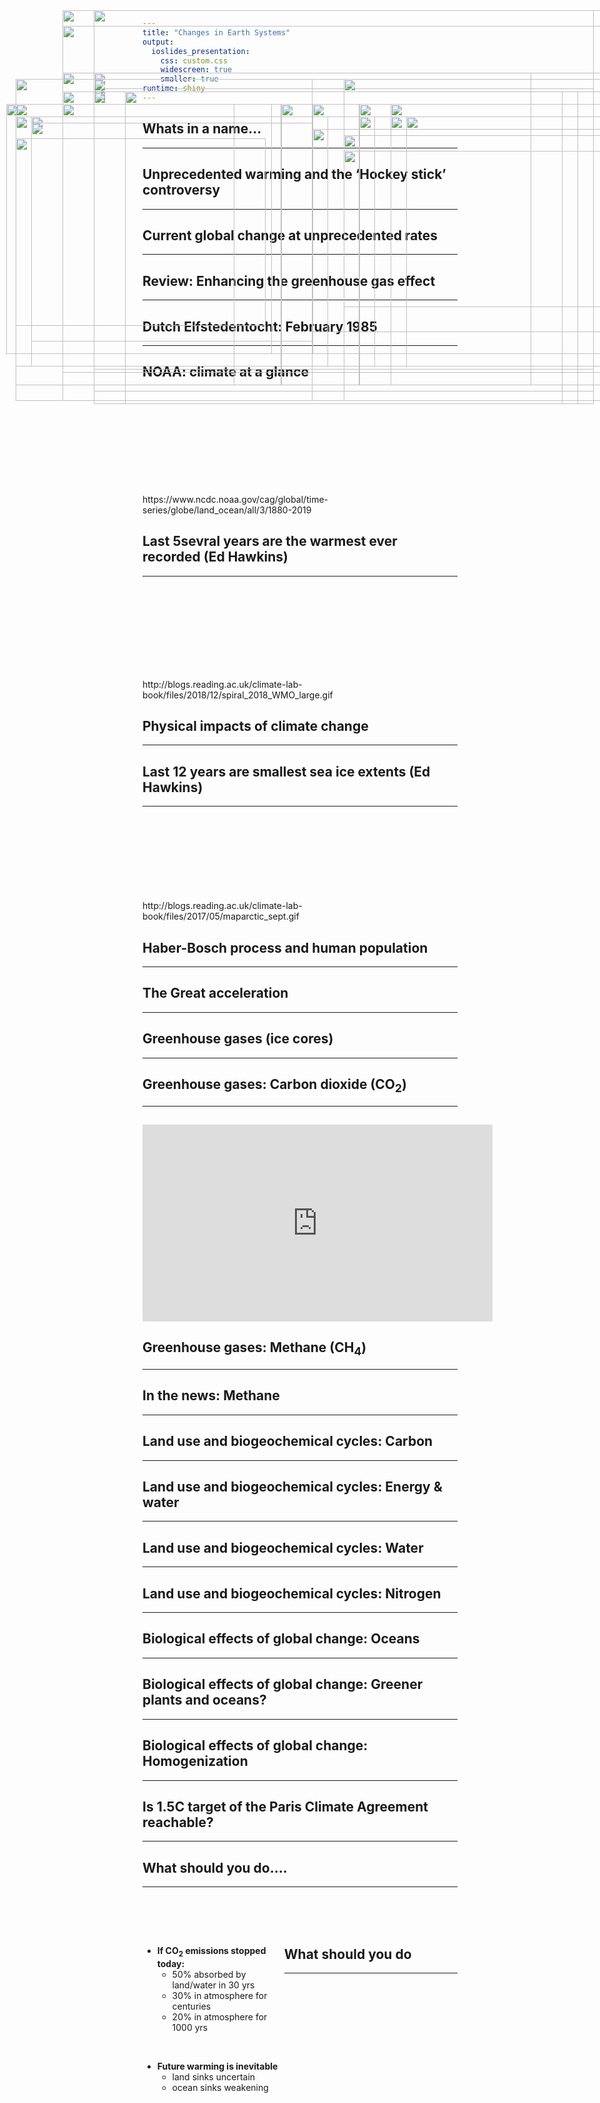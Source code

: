 ```yaml
---
title: "Changes in Earth Systems"
output: 
  ioslides_presentation:
    css: custom.css
    widescreen: true
    smaller: true
runtime: shiny
---
```


## Whats in a name...
<hr>

<IMG STYLE="position:absolute; TOP:200px; LEFT:25px; WIDTH:550px; HEIGHT:450px" SRC="images/globalchange.jpg">

<IMG STYLE="position:absolute; TOP:200px; LEFT:625px; WIDTH:450px; HEIGHT:450px" SRC="images/anthropocene2.jpg">

## Unprecedented warming and the 'Hockey stick' controversy
<hr>

<IMG STYLE="position:absolute; TOP:180px; LEFT:200px; WIDTH:700px; HEIGHT:500px" SRC="images/hockeystick.gif">

## Current global change at unprecedented rates
<hr>

<IMG STYLE="position:absolute; TOP:150px; LEFT:150px; WIDTH:700px; HEIGHT:500px" SRC="images/GHE.png">

## Review: Enhancing the greenhouse gas effect
<hr>

<IMG STYLE="position:absolute; TOP:180px; LEFT:100px; WIDTH:900px; HEIGHT:450px" SRC="images/CO2_history.jpg">

## Dutch Elfstedentocht: February 1985
<hr>

<IMG STYLE="position:absolute; TOP:200px; LEFT:100px; WIDTH:350px; HEIGHT:450px" SRC="images/icerace1985.jpg">

<IMG STYLE="position:absolute; TOP:200px; LEFT:575px; WIDTH:450px; HEIGHT:450px" SRC="images/Elfstedentocht-1997.gif">

## 

<IMG STYLE="position:absolute; TOP:75px; LEFT:100px; WIDTH:900px; HEIGHT:600px" SRC="images/anamoly.png">

## NOAA: climate at a glance
<hr>
<br/>
<br/>
<br/>
<br/>
<br/>
<br/>
<br/>
<br/>

https://www.ncdc.noaa.gov/cag/global/time-series/globe/land_ocean/all/3/1880-2019

## Last 5sevral years are the warmest ever recorded (Ed Hawkins)
<hr>
<br/>
<br/>
<br/>
<br/>
<br/>
<br/>
<br/>
<br/>

http://blogs.reading.ac.uk/climate-lab-book/files/2018/12/spiral_2018_WMO_large.gif

## Physical impacts of climate change
<hr>

<IMG STYLE="position:absolute; TOP:220px; LEFT:50px; WIDTH:550px; HEIGHT:400px" SRC="images/seaice2.png">

<IMG STYLE="position:absolute; TOP:220px; LEFT:650px; WIDTH:400px; HEIGHT:400px" SRC="images/seaice.png">

## Last 12 years are smallest sea ice extents (Ed Hawkins)
<hr>
<br/>
<br/>
<br/>
<br/>
<br/>
<br/>
<br/>
<br/>
http://blogs.reading.ac.uk/climate-lab-book/files/2017/05/maparctic_sept.gif


##   

<IMG STYLE="position:absolute; TOP:150px; LEFT:100px; WIDTH:900px; HEIGHT:450px" SRC="images/agri.jpg">

<!-- <IMG STYLE="position:absolute; TOP:225px; LEFT:610px; WIDTH:400px; HEIGHT:400px" SRC="images/irpop.jpg"> -->

## Haber-Bosch process and human population
<hr>

<IMG STYLE="position:absolute; TOP:255px; LEFT:25px; WIDTH:400px; HEIGHT:300px" SRC="images/haber2.jpg">

<IMG STYLE="position:absolute; TOP:240px; LEFT:500px; WIDTH:550px; HEIGHT:325px" SRC="images/haber3.jpg">


## The Great acceleration
<hr>

<IMG STYLE="position:absolute; TOP:160px; LEFT:25px; WIDTH:475px; HEIGHT:515px" SRC="images/socio_trends.png">

<IMG STYLE="position:absolute; TOP:160px; LEFT:550px; WIDTH:475px; HEIGHT:515px" SRC="images/earth_trends.png">

## Greenhouse gases (ice cores)
<hr>

<IMG STYLE="position:absolute; TOP:180px; LEFT:200px; WIDTH:725px; HEIGHT:500px" SRC="images/icecore.png">

<!-- ## Atmospheric heating (review) -->
<!-- <hr> -->

<!-- <IMG STYLE="position:absolute; TOP:180px; LEFT:160px; WIDTH:775px; HEIGHT:500px" SRC="images/atmos_warming.jpg"> -->

##

<IMG STYLE="position:absolute; TOP:50px; LEFT:100px; WIDTH:900px; HEIGHT:600px" SRC="images/climate-people.png">

## Greenhouse gases: Carbon dioxide (CO~2~)
<hr>

<!-- <IMG STYLE="position:absolute; TOP:200px; LEFT:25px; WIDTH:400px; HEIGHT:400px" SRC="images/greenhouse.png"> -->

<IMG STYLE="position:absolute; TOP:200px; LEFT:10px; WIDTH:425px; HEIGHT:400px" SRC="images/ca_sector.png">

<IMG STYLE="position:absolute; TOP:200px; LEFT:500px; WIDTH:600px; HEIGHT:400px" SRC="images/carbonbudget.jpg">

##

<iframe width="560" height="315" src="https://www.youtube.com/embed/kCmwKbVFbWg?start=15" frameborder="0" allow="accelerometer; autoplay; encrypted-media; gyroscope; picture-in-picture" allowfullscreen></iframe>

<!-- ## -->

<!-- <IMG STYLE="position:absolute; TOP:50px; LEFT:100px; WIDTH:900px; HEIGHT:600px" SRC="images/anthropogenic-co2-by-country.png"> -->

## Greenhouse gases: Methane (CH~4~)
<hr>

<IMG STYLE="position:absolute; TOP:180px; LEFT:150px; WIDTH:800px; HEIGHT:500px" SRC="images/methane.png">

## In the news: Methane
<hr>

<IMG STYLE="position:absolute; TOP:200px; LEFT:25px; WIDTH:350px; HEIGHT:450px" SRC="images/gnd.jpg">

<IMG STYLE="position:absolute; TOP:200px; LEFT:450px; WIDTH:590px; HEIGHT:450px" SRC="images/methane.jpg">

<!-- ## Nitrous oxide (N~2~O) -->
<!-- <hr> -->

<!-- <IMG STYLE="position:absolute; TOP:200px; LEFT:40px; WIDTH:400px; HEIGHT:450px" SRC="images/nitrous_source.png"> -->

<!-- <IMG STYLE="position:absolute; TOP:250px; LEFT:500px; WIDTH:550px; HEIGHT:300px" SRC="images/nitrous2.jpg"> -->

## Land use and biogeochemical cycles: Carbon
<hr>
 
<IMG STYLE="position:absolute; TOP:230px; LEFT:50px; WIDTH:450px; HEIGHT:350px" SRC="images/landsink.gif">

<IMG STYLE="position:absolute; TOP:250px; LEFT:550px; WIDTH:450px; HEIGHT:350px" SRC="images/carbonusa.png">

## Land use and biogeochemical cycles: Energy & water
<hr>

<IMG STYLE="position:absolute; TOP:180px; LEFT:100px; WIDTH:900px; HEIGHT:450px" SRC="images/deforest.png">

## Land use and biogeochemical cycles: Water
<hr>

<IMG STYLE="position:absolute; TOP:175px; LEFT:150px; WIDTH:800px; HEIGHT:450px" SRC="images/irrigation.png">

## Land use and biogeochemical cycles: Nitrogen
<hr>

<IMG STYLE="position:absolute; TOP:220px; LEFT:25px; WIDTH:500px; HEIGHT:400px" SRC="images/eutro.png">

<IMG STYLE="position:absolute; TOP:220px; LEFT:575px; WIDTH:500px; HEIGHT:400px" SRC="images/erie.jpg">

## Biological effects of global change: Oceans
<hr>

<IMG STYLE="position:absolute; TOP:220px; LEFT:25px; WIDTH:550px; HEIGHT:400px" SRC="images/oceanph.png">

<IMG STYLE="position:absolute; TOP:220px; LEFT:625px; WIDTH:400px; HEIGHT:400px" SRC="images/oceanshell.jpg">

## Biological effects of global change: Greener plants and oceans?
<hr>

<IMG STYLE="position:absolute; TOP:180px; LEFT:150px; WIDTH:800px; HEIGHT:500px" SRC="images/leafarea.jpg">


## Biological effects of global change: Homogenization
<hr>

<IMG STYLE="position:absolute; TOP:160px; LEFT:150px; WIDTH:800px; HEIGHT:500px" SRC="images/extinction4.jpg"> 

<!-- <IMG STYLE="position:absolute; TOP:300px; LEFT:575px; WIDTH:500px; HEIGHT:250px" SRC="images/humans_pop.gif"> -->

<!-- ## Ecoregions versus humans -->
<!-- <hr> -->

<!-- <IMG STYLE="position:absolute; TOP:200x; LEFT:200px; WIDTH:450px; HEIGHT:450px" SRC="images/ecoregion.jpg"> -->

<!-- <IMG STYLE="position:absolute; TOP:180x; LEFT:200px; WIDTH:700px; HEIGHT:500px" SRC="images/World-Population-Density.png"> -->

<!-- ## -->
<!-- <IMG STYLE="position:absolute; TOP:50px; LEFT:125px; WIDTH:800px; HEIGHT:600px" SRC="images/extinction3.jpg"> -->

<!-- ## -->
<!-- <IMG STYLE="position:absolute; TOP:50px; LEFT:125px; WIDTH:800px; HEIGHT:600px" SRC="images/extinction1.png"> -->

##

<IMG STYLE="position:absolute; TOP:50px; LEFT:150px; WIDTH:800px; HEIGHT:600px" SRC="images/climatepeople.jpg">

<!-- ## Biological effects of global change: People -->
<!-- <hr> -->
<!-- <IMG STYLE="position:absolute; TOP:175px; LEFT:125px; WIDTH:850px; HEIGHT:450px" SRC="images/foodinsecurity.png"> -->

## Is 1.5C target of the Paris Climate Agreement reachable?
<hr>

<IMG STYLE="position:absolute; TOP:200px; LEFT:100px; WIDTH:900px; HEIGHT:450px" SRC="images/greenline.jpg">

## What should you do....
<hr>
<br/>
<br/>
<br/>

<div style="float: left; width: 45%;">

* **If CO~2~ emissions stopped today:**
    + 50% absorbed by land/water in 30 yrs
    + 30% in atmosphere for centuries
    + 20% in atmosphere for 1000 yrs

<br/>

* **Future warming is inevitable**
    + land sinks uncertain
    + ocean sinks weakening

</div>

<IMG STYLE="position:absolute; TOP:275px; LEFT:550px; WIDTH:500px; HEIGHT:250px" SRC="images/nasa.png">

## What should you do
<hr>

<IMG STYLE="position:absolute; TOP:180px; LEFT:150px; WIDTH:800px; HEIGHT:500px" SRC="images/cow.jpg">

<!-- ## Climate and Weather changes -->
<!-- <hr> -->
<!-- <IMG STYLE="position:absolute; TOP:175px; LEFT:200px; WIDTH:700px; HEIGHT:500px" SRC="images/extreme.jpg"> -->

<!-- ## Extremes - Heat Waves -->
<!-- <hr> -->

<!-- <div class="centered"><span style="color:red"> -->
<!-- Almost everywhere these heat waves are now warmer than a century ago -->
<!-- </span></div> -->

<!-- <IMG STYLE="position:absolute; TOP:225px; LEFT:225px; WIDTH:600px; HEIGHT:400px" SRC="images/heatwaves.png"> -->

<!-- ## Extremes - Precipitation in the USA -->
<!-- <hr> -->
<!-- <br/> -->

<!-- <IMG STYLE="position:absolute; TOP:200px; LEFT:250px; WIDTH:600px; HEIGHT:450px" SRC="images/downpours.jpg"> -->

<!-- ## Extremes - Precipitation in the USA -->
<!-- <hr> -->
<!-- <br/> -->

<!-- <IMG STYLE="position:absolute; TOP:200px; LEFT:250px; WIDTH:600px; HEIGHT:450px" SRC="images/soil_moisture.jpg"> -->

<!-- ## Ocean evaporation going up -->
<!-- <hr> -->

<!-- <IMG STYLE="position:absolute; TOP:200px; LEFT:550px; WIDTH:450px; HEIGHT:450px" SRC="images/oceanevap.jpg"> -->